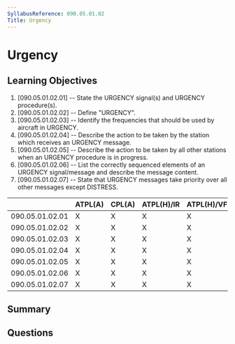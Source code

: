 ```yaml
---
SyllabusReference: 090.05.01.02
Title: Urgency 
---
```


# Urgency 

## Learning Objectives

1. [090.05.01.02.01] -- State the URGENCY signal(s) and URGENCY procedure(s).
2. [090.05.01.02.02] -- Define "URGENCY".
3. [090.05.01.02.03] -- Identify the frequencies that should be used by aircraft in URGENCY.
4. [090.05.01.02.04] -- Describe the action to be taken by the station which receives an URGENCY message.
5. [090.05.01.02.05] -- Describe the action to be taken by all other stations when an URGENCY procedure is in progress. 
6. [090.05.01.02.06] -- List the correctly sequenced elements of an URGENCY signal/message and describe the message content.
7. [090.05.01.02.07] -- State that URGENCY messages take priority over all other messages except DISTRESS.


|                 | ATPL(A) | CPL(A) | ATPL(H)/IR | ATPL(H)/VFR | CPL(H) | IR | CBIR(A) |
|-----------------|---------|--------|------------|-------------|--------|----|---------|
| 090.05.01.02.01 |    X    |    X   |      X     |      X      |   X    | X  |    X    |
| 090.05.01.02.02 |    X    |    X   |      X     |      X      |   X    | X  |    X    |
| 090.05.01.02.03 |    X    |    X   |      X     |      X      |   X    | X  |    X    |
| 090.05.01.02.04 |    X    |    X   |      X     |      X      |   X    | X  |    X    |
| 090.05.01.02.05 |    X    |    X   |      X     |      X      |   X    | X  |    X    |
| 090.05.01.02.06 |    X    |    X   |      X     |      X      |   X    | X  |    X    |
| 090.05.01.02.07 |    X    |    X   |      X     |      X      |   X    | X  |    X    |

## Summary

## Questions

